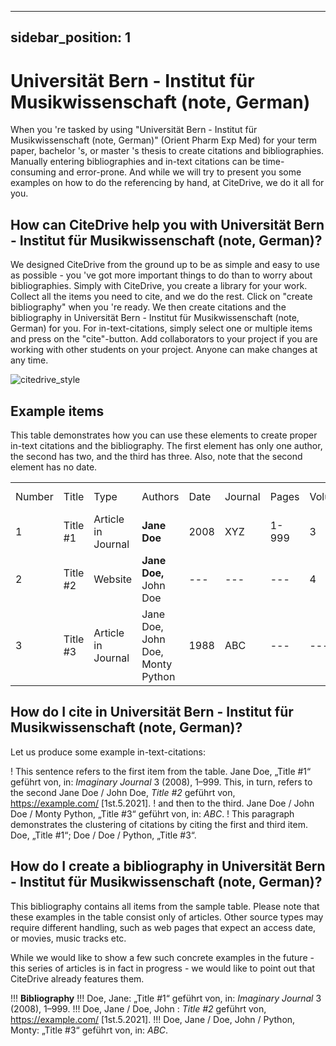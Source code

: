 
---
sidebar_position: 1
---

# Universität Bern - Institut für Musikwissenschaft (note, German)

When you 're tasked by using "Universität Bern - Institut für Musikwissenschaft (note, German)" (Orient Pharm Exp Med) for your term paper, bachelor 's, or master 's thesis to create citations and bibliographies.
Manually entering bibliographies and in-text citations can be time-consuming and error-prone. And while we will try to present you some examples on how to do the referencing by hand, at CiteDrive, we do it all for you.

<!---
## About  Universität Bern - Institut für Musikwissenschaft (note, German)

* Title: Universität Bern - Institut für Musikwissenschaft (note, German)
* Short Title (Id): Orient Pharm Exp Med)
* Authors: Universität Bern - Institut für Musikwissenschaft (note, German)
* Download: Universität Bern - Institut für Musikwissenschaft (note, German)
 --->

## How can CiteDrive help you with Universität Bern - Institut für Musikwissenschaft (note, German)?

We designed CiteDrive from the ground up to be as simple and easy to use as possible - you 've got more important things to do than to worry about bibliographies. Simply with CiteDrive, you create a library for your work. Collect all the items you need to cite, and we do the rest. Click on "create bibliography" when you 're ready. We then create citations and the bibliography in Universität Bern - Institut für Musikwissenschaft (note, German) for you. For in-text-citations, simply select one or multiple items and press on the "cite"-button. Add collaborators to your project if you are working with other students on your project. Anyone can make changes at any time.


![citedrive_style](images/universitat-bern--institut-fur-musikwissenschaft-note-german.svg "Choose Universität Bern - Institut für Musikwissenschaft (note, German) in the CiteDrive App")


## Example items

This table demonstrates how you can use these elements to create proper in-text citations and the bibliography. The first element has only one author, the second has two, and the third has three. Also, note that the second element has no date.


<table>
  <tr>
   <td>Number
   </td>
   <td>Title
   </td>
   <td>Type
   </td>
   <td>Authors
   </td>
   <td>Date
   </td>
   <td>Journal
   </td>
   <td>Pages
   </td>
   <td>Volume
   </td>
   <td>Issue
   </td>
   <td>Access Date
   </td>
  </tr>
  <tr>
   <td>1
   </td>
   <td>Title #1
   </td>
   <td>Article in Journal
   </td>
   <td><strong>Jane Doe</strong>
   </td>
   <td>2008
   </td>
   <td>XYZ
   </td>
   <td>1-999
   </td>
   <td>3
   </td>
   <td>2
   </td>
   <td>--
   </td>
  </tr>
  <tr>
   <td>
2
   </td>
   <td>Title #2
   </td>
   <td>Website
   </td>
   <td><strong>Jane Doe, </strong>John Doe
   </td>
   <td>---
   </td>
   <td>---
   </td>
   <td>---
   </td>
   <td>4
   </td>
   <td>---
   </td>
   <td>2020-05-01
   </td>
  </tr>
  <tr>
   <td>3
   </td>
   <td>Title #3
   </td>
   <td>Article in Journal
   </td>
   <td>Jane Doe, John Doe, Monty Python
   </td>
   <td>1988
   </td>
   <td>ABC
   </td>
   <td>---
   </td>
   <td>---
   </td>
   <td>16
   </td>
   <td>---
   </td>
  </tr>
</table>



## How do I cite in  Universität Bern - Institut für Musikwissenschaft (note, German)?

Let us produce some example in-text-citations:

! This sentence refers to the first item from the table. Jane Doe, „Title #1“ geführt von, in: <i>Imaginary Journal</i> 3 (2008), 1–999. This, in turn, refers to the second Jane Doe / John  Doe, <i>Title #2</i> geführt von,  <https://example.com/> [1st.5.2021].
! and then to the third.  Jane Doe / John Doe / Monty Python, „Title #3“ geführt von, in: <i>ABC</i>.
! This paragraph demonstrates the clustering of citations by citing the first and third item. Doe, „Title #1“; Doe / Doe / Python, „Title #3“.



## How do I create a bibliography in Universität Bern - Institut für Musikwissenschaft (note, German)?

This bibliography contains all items from the sample table. Please note that these examples in the table consist only of articles. Other source types may require different handling, such as web pages that expect an access date, or movies, music tracks etc.

While we would like to show a few such concrete examples in the future - this series of articles is in fact in progress - we would like to point out that CiteDrive already features them.


!!! **Bibliography**
!!! Doe, Jane: „Title #1“ geführt von, in: <i>Imaginary Journal</i> 3 (2008), 1–999.
!!! Doe, Jane / Doe, John : <i>Title #2</i> geführt von,  <https://example.com/> [1st.5.2021].
!!! Doe, Jane / Doe, John / Python, Monty: „Title #3“ geführt von, in: <i>ABC</i>.


```
        